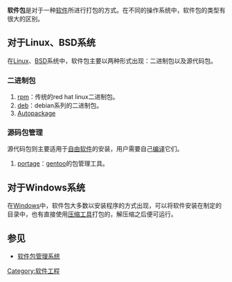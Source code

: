 {{noteTA
|G1=IT
|T=zh-cn:软件包;zh-hk:軟件套件;zh-tw:軟體套件;
|1=zh-cn:包;zh-tw:套件;
|2=zh-hans:打包;zh-hant:打包;

}}
{{各地中文名
 | 圖像 = <!-- 圖檔名稱（省略File:字頭） -->
 | 說明 = <!-- 圖檔說明 -->
 | 大陸 = 软件包
 | 臺灣 = 軟體套件
 | 香港 = 軟件套件
 | 澳門 = <!-- 澳門用語 -->
 |新加坡= <!-- 新加坡用語 -->
 | 大馬 = <!-- 馬來西亞用語 -->
 | 何地 = <!-- 其他地區 -->
 | 其他 = <!-- 其他用語 -->
 | 何地2 = <!-- 其他地區2 -->
 | 其他2 = <!-- 其他用語2 -->
 | navbar= <!-- 填任意字符以顯示navbar -->
}}
'''软件包'''是对于一种[[软件|软件]]所进行打包的方式。在不同的操作系统中，软件包的类型有很大的区别。

==对于Linux、BSD系统==
在[[Linux|Linux]]、[[BSD|BSD]]系统中，软件包主要以两种形式出现：二进制包以及源代码包。
===二进制包===
#[[RPM套件管理員|rpm]]：传统的red hat linux二进制包。
#[[deb|deb]]：debian系列的二进制包。
#[[Autopackage|Autopackage]]


===源码包管理===
源代码包则主要适用于[[自由软件|自由软件]]的安装，用户需要自己[[编译|编译]]它们。
#[[portage|portage]]：[[gentoo|gentoo]]的包管理工具。

==对于Windows系统==
在[[Windows|Windows]]中，软件包大多数以安装程序的方式出现，可以将软件安装在制定的目录中，也有直接使用[[压缩工具|压缩工具]]打包的，解压缩之后便可运行。

[[Category:软件工程|Category:软件工程]]

==参见==
* [[软件包管理系统|软件包管理系统]]
{{软件包管理系统}}
{{Compu-soft-stub}}